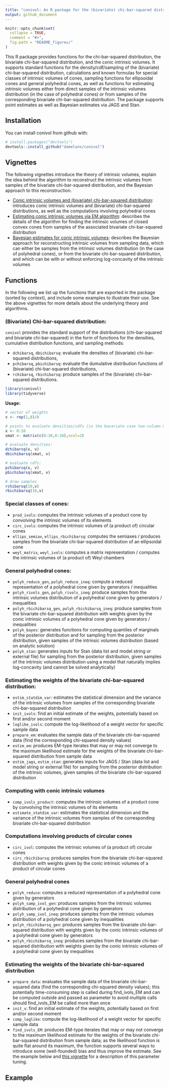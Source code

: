 ```yaml
---
title: "conivol: An R package for the (bivariate) chi-bar-squared distribution and conic intrinsic volumes"
output: github_document
---
```


<!-- README.md is generated from README.Rmd. Please edit that file -->

```r
knitr::opts_chunk$set(
  collapse = TRUE,
  comment = "#>",
  fig.path = "README_figures/"
)
```

This R package provides functions for the chi-bar-squared distribution,
the bivariate chi-bar-squared distribution, and the conic intrinsic volumes.
It supports standard functions for the density/cdf/sampling of the (bivariate)
chi-bar-squared distribution, calculations and known formulas for special classes
of intrinsic volumes of cones, sampling functions for ellipsoidal cones and
general polyhedral cones, as well as functions for estimating intrinsic volumes
either from direct samples of the intrinsic volumes distribution
(in the case of polyhedral cones) or from samples of the corresponding
bivariate chi-bar-squared distribution. The package supports point estimates
as well as Bayesian estimates via JAGS and Stan.

## Installation

You can install conivol from github with:

```r
# install.packages("devtools")
devtools::install_github("damelunx/conivol")
```

## Vignettes

The following vignettes introduce the theory of intrinsic volumes, explain the
idea behind the algorithm to reconstruct the intrinsic volumes from samples
of the bivariate chi-bar-squared distribution, and the Bayesian approach
to this reconstruction.

* [Conic intrinsic volumes and (bivariate) chi-bar-squared distribution](../doc/conic-intrinsic-volumes.html):
    introduces conic intrinsic volumes and (bivariate) chi-bar-squared distributions,
    as well as the computations involving polyhedral cones
* [Estimating conic intrinsic volumes via EM algorithm](../doc/estim-conic-intrinsic-volumes-with-EM.html):
    describes the details of the algorithm for finding the intrinsic volumes of closed
    convex cones from samples of the associated bivariate chi-bar-squared distribution
* [Bayesian estimates for conic intrinsic volumes](../doc/bayesian.html):
    describes the Bayesian approach for reconstructing intrinsic volumes
    from sampling data, which can either be samples from the intrinsic
    volumes distribution (in the case of polyhedral cones), or from the
    bivariate chi-bar-squared distribution, and which can be with or without
    enforcing log-concavity of the intrinsic volumes

## Functions

In the following we list up the functions that are exported in the package
(sorted by context), and include some examples to illustrate their use.
See the above vignettes for more details about the underlying theory and algorithms.

### (Bivariate) Chi-bar-squared distribution:

`conivol` provides the standard support of the distributions (chi-bar-squared
and bivariate chi-bar-squared) in the form of functions for the densities,
cumulative distribution functions, and sampling methods:

* `dchibarsq`, `dbichibarsq`: evaluate the densities of (bivariate) chi-bar-squared
    distributions,
* `pchibarsq`, `pbichibarsq`: evaluate the dumulative distribution functions of
    (bivariate) chi-bar-squared distributions,
* `rchibarsq`, `rbichibarsq`: produce samples of the (bivariate) chi-bar-squared
    distributions.

```r
library(conivol)
library(tidyverse)
```

**Usage:**
```r
# vector of weights
v <- rep(1,8)/8

# points to evaluate densities/cdfs (in the bavariate case two-column matrix)
x <- 0:10
xmat <- matrix(c(0:10,0:10),ncol=2)

# evaluate densities:
dchibarsq(x, v)
dbichibarsq(xmat, v)

# evaluate cdfs:
pchibarsq(x, v)
pbichibarsq(xmat, v)

# draw samples
rchibarsq(10,v)
rbichibarsq(10,v)
```

### Special classes of cones:



* `prod_ivols`: computes the intrinsic volumes of a product cone
    by convolving the intrinsic volumes of its elements
* `circ_ivols`: computes the intrinsic volumes of (a product of) circular cones
* `ellips_semiax`, `ellips_rbichibarsq`: computes the semiaxes / produces samples
    from the bivariate chi-bar-squared distribution of an ellipsoidal cone
* `weyl_matrix`, `weyl_ivols`: computes a matrix representation / computes the
    intrinsic volumes of (a product of) Weyl chambers

### General polyhedral cones:
* `polyh_reduce_gen`, `polyh_reduce_ineq`: compute a reduced representation
    of a polyhedral cone given by generators / inequalities
* `polyh_rivols_gen`, `polyh_rivols_ineq`: produce samples from the intrinsic
    volumes distribution of a polyhedral cone given by generators / inequalities
* `polyh_rbichibarsq_gen`, `polyh_rbichibarsq_ineq`: produce samples from the
    bivariate chi-bar-squared distribution with weights given by the conic
    intrinsic volumes of a polyhedral cone given by generators / inequalities
* `polyh_bayes`: generates functions for computing quantiles of marginals
    of the posterior distribution and for sampling from the posterior distribution,
    given samples of the intrinsic volumes distribution (based on analytic solution)
* `polyh_stan`: generates inputs for Stan (data list and model string or external file)
    for sampling from the posterior distribution, given samples of the
    intrinsic volumes distribution using a model that naturally implies log-concavity
    (and cannot be solved analytically)

### Estimating the weights of the bivariate chi-bar-squared distribution:
* `estim_statdim_var`: estimates the statistical dimension and the variance
    of the intrinsic volumes from samples of the corresponding bivariate
    chi-bar-squared distribution
* `init_ivols`: find an initial estimate of the weights, potentially based on
    first and/or second moment
* `loglike_ivols`: compute the log-likelihood of a weight vector for specific sample data
* `prepare_em`: evaluates the sample data of the bivariate chi-bar-squared
    data (find the corresponding chi-squared density values)
* `estim_em`: produces EM-type iterates that may or may not converge to the
    maximum likelihood estimate for the weights of the bivariate chi-bar-squared
    distribution from sample data
* `estim_jags`, `estim_stan`: generates inputs for JAGS / Stan (data list and model
    string or external file) for sampling from the posterior distribution
    of the intrinsic volumes, given samples of the bivariate chi-bar-squared distribution

### Computing with conic intrinsic volumes
* `comp_ivols_product`: computes the intrinsic volumes of a product cone by convolving the intrinsic volumes of its elements
* `estimate_statdim_var`: estimates the statistical dimension and the variance of the intrinsic volumes from samples of the corresponding bivariate chi-bar-squared distribution

### Computations involving products of circular cones
* `circ_ivol`: computes the intrinsic volumes of (a product of) circular cones
* `circ_rbichibarsq`: produces samples from the bivariate chi-bar-squared distribution with weights given by the conic intrinsic volumes of a product of circular cones


### General polyhedral cones
* `polyh_reduce`: computes a reduced representation of a polyhedral cone given by generators
* `polyh_samp_ivol_gen`: produces samples from the intrinsic volumes distribution of a polyhedral cone given by generators
* `polyh_samp_ivol_ineq`: produces samples from the intrinsic volumes distribution of a polyhedral cone given by inequalities
* `polyh_rbichibarsq_gen`: produces samples from the bivariate chi-bar-squared distribution with weights given by the conic intrinsic volumes of a polyhedral cone given by generators
* `polyh_rbichibarsq_ineq`: produces samples from the bivariate chi-bar-squared distribution with weights given by the conic intrinsic volumes of a polyhedral cone given by inequalities

### Estimating the weights of the bivariate chi-bar-squared distribution
* `prepare_data`: evaluates the sample data of the bivariate chi-bar-squared data (find the corresponding chi-squared density values); this potentially time-consuming step is called during find_ivols_EM and can be computed outside and passed as parameter to avoid multiple calls should find_ivols_EM be called more than once
* `init_v`: find an initial estimate of the weights, potentially based on first and/or second moment
* `comp_loglike`: compute the log-likelihood of a weight vector for specific sample data
* `find_ivols_EM`: produces EM-type iterates that may or may not converge to the maximum likelihood estimate for the weights of the bivariate chi-bar-squared distribution from sample data; as the likelihood function is quite flat around its maximum, the function supports several ways to introduce some (well-founded) bias and thus improve the estimate. See the example below and [this vignette](vignettes/estim-conic-intrinsic-volumes-with-EM.html) for a description of this parameter tuning.

## Example

<!-- ```{r echo=FALSE, message=FALSE} -->
<!-- library(conivol) -->
<!-- library(Rmosek) -->
<!-- library(tidyverse) -->
<!-- ``` -->
<!-- We consider the product of two circular cones, one 5-dimensional and another -->
<!-- 8-dimensional. -->
<!-- ```{r} -->
<!-- # specify the dimensions -->
<!-- D <- c(5,8) -->
<!-- # specify the angles -->
<!-- alpha <- c( 0.7*pi/2, 0.8*pi/2 ) -->
<!-- # get the exact intrinsic volumes -->
<!-- v <- circ_ivol(D, alpha, product = TRUE) -->
<!-- # plot the values and its logarithms -->
<!-- d <- sum(D) -->
<!-- ggplot(tibble(k=0:d, v=v), aes(x=k,y=v)) + -->
<!--     geom_line() + -->
<!--     theme_bw() -->
<!-- ggplot(tibble(k=0:d, `log(v)`=log(v)), aes(x=k,y=`log(v)`)) + -->
<!--     geom_line() + -->
<!--     theme_bw() -->
<!-- ``` -->

<!-- The goal is to reconstruct these values from samples from the bivariate -->
<!-- chi-bar-squared distribution with the above intrinsic volumes as weights. -->
<!-- ```{r} -->
<!-- # set sample size -->
<!-- n <- 10^5 -->
<!-- # obtain sample of the specified size -->
<!-- set.seed(1234) -->
<!-- m_samp <- circ_rbichibarsq(n,D,alpha) -->
<!-- # scatter plot of the sample -->
<!-- ggplot(as_tibble(m_samp), aes(V1,V2)) + geom_point(alpha=.02) + -->
<!--     theme_bw() + -->
<!--     theme(axis.title.x=element_blank(),axis.title.y=element_blank()) -->
<!-- ``` -->

